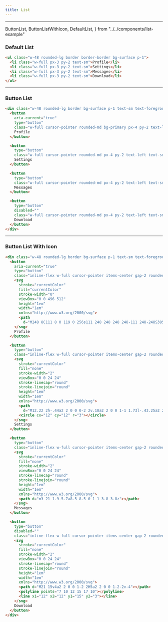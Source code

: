 ```yaml
---
title: List
---
```


---

  ButtonList,
  ButtonListWithIcon,
  DefaultList,
} from "../../components/list-example"

### Default List

<DefaultList />

```html title="list.html"
<ul class="w-48 rounded-lg border border-border bg-surface p-1">
  <li class="w-full px-3 py-2 text-sm">Profile</li>
  <li class="w-full px-3 py-2 text-sm">Settings</li>
  <li class="w-full px-3 py-2 text-sm">Messages</li>
  <li class="w-full px-3 py-2 text-sm">Download</li>
</ul>
```

---

### Button List

<ButtonList />

```html title="list.html"
<div class="w-48 rounded-lg border bg-surface p-1 text-sm text-foreground">
  <button
    aria-current="true"
    type="button"
    class="w-full cursor-pointer rounded-md bg-primary px-4 py-2 text-left text-sm text-primary-foreground focus:outline-none rtl:text-right">
    Profile
  </button>

  <button
    type="button"
    class="w-full cursor-pointer rounded-md px-4 py-2 text-left text-sm hover:bg-accent hover:text-accent-foreground disabled:pointer-events-none disabled:cursor-default disabled:opacity-50">
    Settings
  </button>

  <button
    type="button"
    class="w-full cursor-pointer rounded-md px-4 py-2 text-left text-sm hover:bg-accent hover:text-accent-foreground disabled:pointer-events-none disabled:cursor-default disabled:opacity-50">
    Messages
  </button>

  <button
    type="button"
    disabled=""
    class="w-full cursor-pointer rounded-md px-4 py-2 text-left text-sm hover:bg-accent hover:text-accent-foreground disabled:pointer-events-none disabled:cursor-default disabled:bg-surface disabled:opacity-50">
    Download
  </button>
</div>
```

---

### Button List With Icon

<ButtonListWithIcon />

```html title="html"
<div class="w-48 rounded-lg border bg-surface p-1 text-sm text-foreground">
  <button
    aria-current="true"
    type="button"
    class="inline-flex w-full cursor-pointer items-center gap-2 rounded-md bg-primary px-4 py-2 text-left text-sm text-primary-foreground focus:outline-none rtl:text-right">
    <svg
      stroke="currentColor"
      fill="currentColor"
      stroke-width="0"
      viewBox="0 0 496 512"
      height="1em"
      width="1em"
      xmlns="http://www.w3.org/2000/svg">
      <path
        d="M248 8C111 8 0 119 0 256s111 248 248 248 248-111 248-248S385 8 248 8zm0 96c48.6 0 88 39.4 88 88s-39.4 88-88 88-88-39.4-88-88 39.4-88 88-88zm0 344c-58.7 0-111.3-26.6-146.5-68.2 18.8-35.4 55.6-59.8 98.5-59.8 2.4 0 4.8.4 7.1 1.1 13 4.2 26.6 6.9 40.9 6.9 14.3 0 28-2.7 40.9-6.9 2.3-.7 4.7-1.1 7.1-1.1 42.9 0 79.7 24.4 98.5 59.8C359.3 421.4 306.7 448 248 448z"></path>
    </svg>
    Profile
  </button>

  <button
    type="button"
    class="inline-flex w-full cursor-pointer items-center gap-2 rounded-md px-4 py-2 text-left text-sm hover:bg-accent hover:text-accent-foreground disabled:pointer-events-none disabled:cursor-default disabled:opacity-50">
    <svg
      stroke="currentColor"
      fill="none"
      stroke-width="2"
      viewBox="0 0 24 24"
      stroke-linecap="round"
      stroke-linejoin="round"
      height="1em"
      width="1em"
      xmlns="http://www.w3.org/2000/svg">
      <path
        d="M12.22 2h-.44a2 2 0 0 0-2 2v.18a2 2 0 0 1-1 1.73l-.43.25a2 2 0 0 1-2 0l-.15-.08a2 2 0 0 0-2.73.73l-.22.38a2 2 0 0 0 .73 2.73l.15.1a2 2 0 0 1 1 1.72v.51a2 2 0 0 1-1 1.74l-.15.09a2 2 0 0 0-.73 2.73l.22.38a2 2 0 0 0 2.73.73l.15-.08a2 2 0 0 1 2 0l.43.25a2 2 0 0 1 1 1.73V20a2 2 0 0 0 2 2h.44a2 2 0 0 0 2-2v-.18a2 2 0 0 1 1-1.73l.43-.25a2 2 0 0 1 2 0l.15.08a2 2 0 0 0 2.73-.73l.22-.39a2 2 0 0 0-.73-2.73l-.15-.08a2 2 0 0 1-1-1.74v-.5a2 2 0 0 1 1-1.74l.15-.09a2 2 0 0 0 .73-2.73l-.22-.38a2 2 0 0 0-2.73-.73l-.15.08a2 2 0 0 1-2 0l-.43-.25a2 2 0 0 1-1-1.73V4a2 2 0 0 0-2-2z"></path>
      <circle cx="12" cy="12" r="3"></circle>
    </svg>
    Settings
  </button>

  <button
    type="button"
    class="inline-flex w-full cursor-pointer items-center gap-2 rounded-md px-4 py-2 text-left text-sm hover:bg-accent hover:text-accent-foreground disabled:pointer-events-none disabled:cursor-default disabled:opacity-50">
    <svg
      stroke="currentColor"
      fill="none"
      stroke-width="2"
      viewBox="0 0 24 24"
      stroke-linecap="round"
      stroke-linejoin="round"
      height="1em"
      width="1em"
      xmlns="http://www.w3.org/2000/svg">
      <path d="m3 21 1.9-5.7a8.5 8.5 0 1 1 3.8 3.8z"></path>
    </svg>
    Messages
  </button>

  <button
    type="button"
    disabled=""
    class="inline-flex w-full cursor-pointer items-center gap-2 rounded-md px-4 py-2 text-left text-sm hover:bg-accent hover:text-accent-foreground disabled:pointer-events-none disabled:cursor-default disabled:bg-surface disabled:opacity-50">
    <svg
      stroke="currentColor"
      fill="none"
      stroke-width="2"
      viewBox="0 0 24 24"
      stroke-linecap="round"
      stroke-linejoin="round"
      height="1em"
      width="1em"
      xmlns="http://www.w3.org/2000/svg">
      <path d="M21 15v4a2 2 0 0 1-2 2H5a2 2 0 0 1-2-2v-4"></path>
      <polyline points="7 10 12 15 17 10"></polyline>
      <line x1="12" x2="12" y1="15" y2="3"></line>
    </svg>
    Download
  </button>
</div>
```
